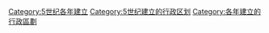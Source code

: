 [[Category:5世纪各年建立|Category:5世纪各年建立]]
[[Category:5世纪建立的行政区划|Category:5世纪建立的行政区划]]
[[Category:各年建立的行政區劃|Category:各年建立的行政區劃]]